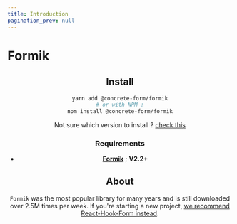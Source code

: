 ```yaml
---
title: Introduction
pagination_prev: null
---
```



# Formik

<Header />


## Install

```bash
yarn add @concrete-form/formik
# or with NPM :
npm install @concrete-form/formik
```

Not sure which version to install ? [check this](/docs/getting-started/install#choosing-the-right-version)

### Requirements

- [**Formik**](https://formik.org/) ; **V2.2+**

## About

`Formik` was the most popular library for many years and is still downloaded over 2.5M times per week. If you're starting a new project, [we recommend React-Hook-Form instead](/docs/form/react-hook-form/intro).